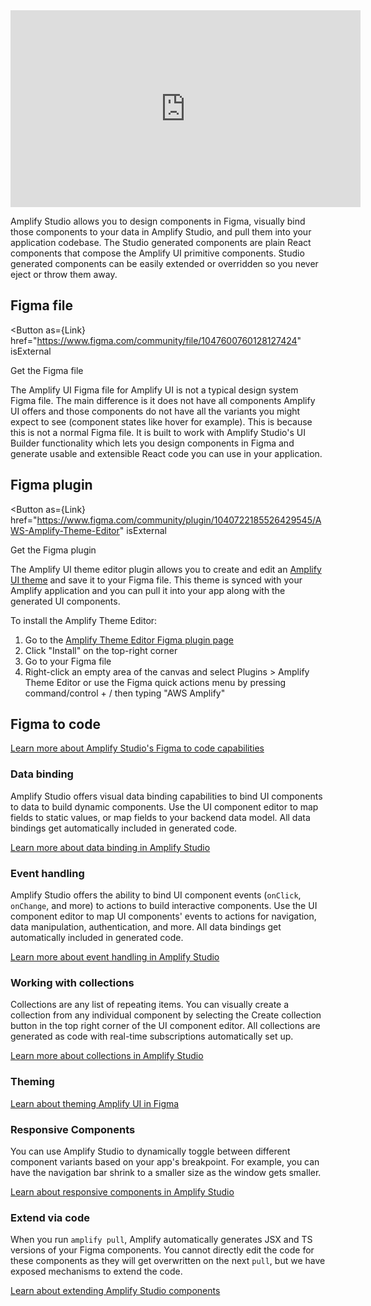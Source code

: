 
<iframe
  className="video"
  width="560"
  height="315"
  src="https://www.youtube.com/embed/kGvVG3hjpTU"
  title="YouTube video player"
  frameBorder="0"
  allow="accelerometer; autoplay; clipboard-write; encrypted-media; gyroscope; picture-in-picture"
  allowfullscreen
></iframe>

Amplify Studio allows you to design components in Figma, visually bind those components to your data in Amplify Studio, and pull them into your application codebase. The Studio generated components are plain React components that compose the Amplify UI primitive components. Studio generated components can be easily extended or overridden so you never eject or throw them away.

## Figma file

<Button
  as={Link}
  href="https://www.figma.com/community/file/1047600760128127424"
  isExternal
>
  Get the Figma file
</Button>

The Amplify UI Figma file for Amplify UI is not a typical design system Figma file. The main difference is it does not have all components Amplify UI offers and those components do not have all the variants you might expect to see (component states like hover for example). This is because this is not a normal Figma file. It is built to work with Amplify Studio's UI Builder functionality which lets you design components in Figma and generate usable and extensible React code you can use in your application.

## Figma plugin

<Button
  as={Link}
  href="https://www.figma.com/community/plugin/1040722185526429545/AWS-Amplify-Theme-Editor"
  isExternal
>
  Get the Figma plugin
</Button>

The Amplify UI theme editor plugin allows you to create and edit an [Amplify UI theme](../theming) and save it to your Figma file. This theme is synced with your Amplify application and you can pull it into your app along with the generated UI components.

To install the Amplify Theme Editor:

1. Go to the [Amplify Theme Editor Figma plugin page](https://www.figma.com/community/plugin/1040722185526429545/AWS-Amplify-Theme-Editor)
1. Click "Install" on the top-right corner
1. Go to your Figma file
1. Right-click an empty area of the canvas and select Plugins > Amplify Theme Editor or use the Figma quick actions menu by pressing command/control + / then typing "AWS Amplify"

## Figma to code

[Learn more about Amplify Studio's Figma to code capabilities](https://docs.amplify.aws/console/uibuilder/figmatocode/)

### Data binding

Amplify Studio offers visual data binding capabilities to bind UI components to data to build dynamic components. Use the UI component editor to map fields to static values, or map fields to your backend data model. All data bindings get automatically included in generated code.

[Learn more about data binding in Amplify Studio](https://docs.amplify.aws/console/uibuilder/databinding/)

### Event handling

Amplify Studio offers the ability to bind UI component events (`onClick`, `onChange`, and more) to actions to build interactive components. Use the UI component editor to map UI components' events to actions for navigation, data manipulation, authentication, and more. All data bindings get automatically included in generated code.

[Learn more about event handling in Amplify Studio](https://docs.amplify.aws/console/uibuilder/eventhandling/)

### Working with collections

Collections are any list of repeating items. You can visually create a collection from any individual component by selecting the Create collection button in the top right corner of the UI component editor. All collections are generated as code with real-time subscriptions automatically set up.

[Learn more about collections in Amplify Studio](https://docs.amplify.aws/console/uibuilder/collections/)

### Theming

[Learn about theming Amplify UI in Figma](https://docs.amplify.aws/console/uibuilder/theming/)

### Responsive Components

You can use Amplify Studio to dynamically toggle between different component variants based on your app's breakpoint. For example, you can have the navigation bar shrink to a smaller size as the window gets smaller.

[Learn about responsive components in Amplify Studio](https://docs.amplify.aws/console/uibuilder/responsive/)

### Extend via code

When you run `amplify pull`, Amplify automatically generates JSX and TS versions of your Figma components. You cannot directly edit the code for these components as they will get overwritten on the next `pull`, but we have exposed mechanisms to extend the code.

[Learn about extending Amplify Studio components](https://docs.amplify.aws/console/uibuilder/override/)
